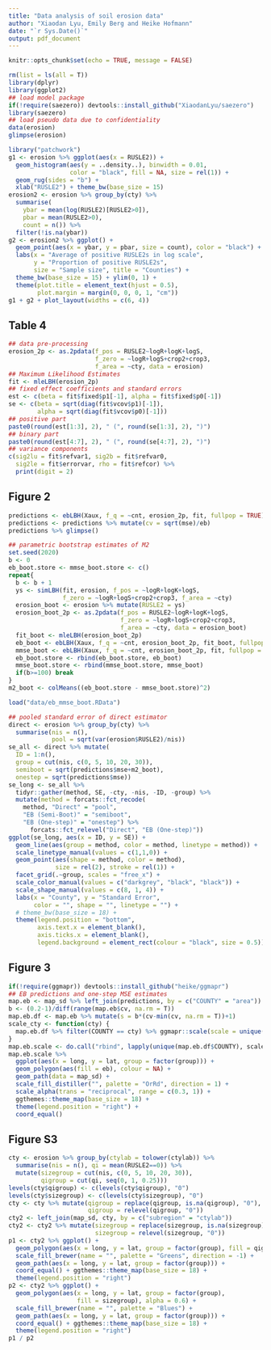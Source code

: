 ```yaml
---
title: "Data analysis of soil erosion data"
author: "Xiaodan Lyu, Emily Berg and Heike Hofmann"
date: "`r Sys.Date()`"
output: pdf_document
---
```


```r
knitr::opts_chunk$set(echo = TRUE, message = FALSE)
```

```r
rm(list = ls(all = T))
library(dplyr)
library(ggplot2)
## load model package
if(!require(saezero)) devtools::install_github("XiaodanLyu/saezero")
library(saezero)
## load pseudo data due to confidentiality
data(erosion)
glimpse(erosion)
```

```r
library("patchwork")
g1 <- erosion %>% ggplot(aes(x = RUSLE2)) + 
  geom_histogram(aes(y = ..density..), binwidth = 0.01, 
                 color = "black", fill = NA, size = rel(1)) + 
  geom_rug(sides = "b") +
  xlab("RUSLE2") + theme_bw(base_size = 15) 
erosion2 <- erosion %>% group_by(cty) %>% 
  summarise(
    ybar = mean(log(RUSLE2)[RUSLE2>0]),
    pbar = mean(RUSLE2>0),
    count = n()) %>% 
  filter(!is.na(ybar))
g2 <- erosion2 %>% ggplot() + 
  geom_point(aes(x = ybar, y = pbar, size = count), color = "black") +
  labs(x = "Average of positive RUSLE2s in log scale",
       y = "Proportion of positive RUSLE2s",
       size = "Sample size", title = "Counties") +
  theme_bw(base_size = 15) + ylim(0, 1) +
  theme(plot.title = element_text(hjust = 0.5), 
        plot.margin = margin(0, 0, 0, 1, "cm")) 
g1 + g2 + plot_layout(widths = c(6, 4))
```

## Table 4
```r
## data pre-processing
erosion_2p <- as.2pdata(f_pos = RUSLE2~logR+logK+logS,
                        f_zero = ~logR+logS+crop2+crop3,
                        f_area = ~cty, data = erosion)
## Maximum Likelihood Estimates
fit <- mleLBH(erosion_2p)
## fixed effect coefficients and standard errors
est <- c(beta = fit$fixed$p1[-1], alpha = fit$fixed$p0[-1])
se <- c(beta = sqrt(diag(fit$vcov$p1)[-1]),
        alpha = sqrt(diag(fit$vcov$p0)[-1]))
## positive part
paste0(round(est[1:3], 2), " (", round(se[1:3], 2), ")")
## binary part
paste0(round(est[4:7], 2), " (", round(se[4:7], 2), ")")
## variance components
c(sig2lu = fit$refvar1, sig2b = fit$refvar0, 
  sig2le = fit$errorvar, rho = fit$refcor) %>% 
  print(digit = 2)
```

## Figure 2
```r
predictions <- ebLBH(Xaux, f_q = ~cnt, erosion_2p, fit, fullpop = TRUE)
predictions <- predictions %>% mutate(cv = sqrt(mse)/eb)
predictions %>% glimpse()
```

```r
## parametric bootstrap estimates of M2
set.seed(2020)
b <- 0
eb_boot.store <- mmse_boot.store <- c()
repeat{
  b <- b + 1
  ys <- simLBH(fit, erosion, f_pos = ~logR+logK+logS,
               f_zero = ~logR+logS+crop2+crop3, f_area = ~cty)
  erosion_boot <- erosion %>% mutate(RUSLE2 = ys)
  erosion_boot_2p <- as.2pdata(f_pos = RUSLE2~logR+logK+logS,
                               f_zero = ~logR+logS+crop2+crop3,
                               f_area = ~cty, data = erosion_boot)
  fit_boot <- mleLBH(erosion_boot_2p)
  eb_boot <- ebLBH(Xaux, f_q = ~cnt, erosion_boot_2p, fit_boot, fullpop = TRUE)$eb
  mmse_boot <- ebLBH(Xaux, f_q = ~cnt, erosion_boot_2p, fit, fullpop = TRUE)$eb
  eb_boot.store <- rbind(eb_boot.store, eb_boot)
  mmse_boot.store <- rbind(mmse_boot.store, mmse_boot)
  if(b>=100) break
}
m2_boot <- colMeans((eb_boot.store - mmse_boot.store)^2)
```

```r
load("data/eb_mmse_boot.RData")
```

```r
## pooled standard error of direct estimator
direct <- erosion %>% group_by(cty) %>% 
  summarise(nis = n(),
            pool = sqrt(var(erosion$RUSLE2)/nis)) 
se_all <- direct %>% mutate(
  ID = 1:n(),
  group = cut(nis, c(0, 5, 10, 20, 30)),
  semiboot = sqrt(predictions$mse+m2_boot),
  onestep = sqrt(predictions$mse))
se_long <- se_all %>%
  tidyr::gather(method, SE, -cty, -nis, -ID, -group) %>% 
  mutate(method = forcats::fct_recode(
    method, "Direct" = "pool",
    "EB (Semi-Boot)" = "semiboot",
    "EB (One-step)" = "onestep") %>%
      forcats::fct_relevel("Direct", "EB (One-step)"))
ggplot(se_long, aes(x = ID, y = SE)) + 
  geom_line(aes(group = method, color = method, linetype = method)) +
  scale_linetype_manual(values = c(1,1,0)) +
  geom_point(aes(shape = method, color = method),
             size = rel(2), stroke = rel(1)) + 
  facet_grid(.~group, scales = "free_x") +
  scale_color_manual(values = c("darkgrey", "black", "black")) +
  scale_shape_manual(values = c(8, 1, 4)) +
  labs(x = "County", y = "Standard Error",
       color = "", shape = "", linetype = "") +
  # theme_bw(base_size = 18) +
  theme(legend.position = "bottom", 
        axis.text.x = element_blank(),
        axis.ticks.x = element_blank(),
        legend.background = element_rect(colour = "black", size = 0.5)) 
```

## Figure 3
```r
if(!require(ggmapr)) devtools::install_github("heike/ggmapr")
## EB predictions and one-step MSE estimates
map.eb <- map_sd %>% left_join(predictions, by = c("COUNTY" = "area"))
b <- (0.2-1)/diff(range(map.eb$cv, na.rm = T))
map.eb.df <- map.eb %>% mutate(s = b*(cv-min(cv, na.rm = T))+1)
scale_cty <- function(cty) {
  map.eb.df %>% filter(COUNTY == cty) %>% ggmapr::scale(scale = unique(.$s))
}
map.eb.scale <- do.call("rbind", lapply(unique(map.eb.df$COUNTY), scale_cty))
map.eb.scale %>%
  ggplot(aes(x = long, y = lat, group = factor(group))) +
  geom_polygon(aes(fill = eb), colour = NA) +
  geom_path(data = map_sd) +
  scale_fill_distiller("", palette = "OrRd", direction = 1) +
  scale_alpha(trans = "reciprocal", range = c(0.3, 1)) +
  ggthemes::theme_map(base_size = 18) +
  theme(legend.position = "right") +
  coord_equal()
```

## Figure S3

```r
cty <- erosion %>% group_by(ctylab = tolower(ctylab)) %>%
  summarise(nis = n(), qi = mean(RUSLE2==0)) %>% 
  mutate(sizegroup = cut(nis, c(0, 5, 10, 20, 30)),
         qigroup = cut(qi, seq(0, 1, 0.25)))
levels(cty$qigroup) <- c(levels(cty$qigroup), "0")
levels(cty$sizegroup) <- c(levels(cty$sizegroup), "0")
cty <- cty %>% mutate(qigroup = replace(qigroup, is.na(qigroup), "0"),
                      qigroup = relevel(qigroup, "0"))
cty2 <- left_join(map_sd, cty, by = c("subregion" = "ctylab"))
cty2 <- cty2 %>% mutate(sizegroup = replace(sizegroup, is.na(sizegroup), "0"),
                        sizegroup = relevel(sizegroup, "0"))
p1 <- cty2 %>% ggplot() +
  geom_polygon(aes(x = long, y = lat, group = factor(group), fill = qigroup), alpha = 0.6) +
  scale_fill_brewer(name = "", palette = "Greens", direction = -1) +
  geom_path(aes(x = long, y = lat, group = factor(group))) +
  coord_equal() + ggthemes::theme_map(base_size = 18) +
  theme(legend.position = "right")
p2 <- cty2 %>% ggplot() +
  geom_polygon(aes(x = long, y = lat, group = factor(group),
                   fill = sizegroup), alpha = 0.6) +
  scale_fill_brewer(name = "", palette = "Blues") +
  geom_path(aes(x = long, y = lat, group = factor(group))) +
  coord_equal() + ggthemes::theme_map(base_size = 18) +
  theme(legend.position = "right")
p1 / p2
```
